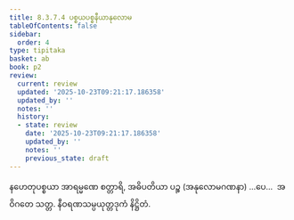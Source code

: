 ```yaml
---
title: 8.3.7.4 ပစ္စယပစ္စနီယာနုလောမ
tableOfContents: false
sidebar:
  order: 4
type: tipitaka
basket: ab
book: p2
review:
  current: review
  updated: '2025-10-23T09:21:17.186358'
  updated_by: ''
  notes: ''
  history:
  - state: review
    date: '2025-10-23T09:21:17.186358'
    updated_by: ''
    notes: ''
    previous_state: draft
---
```



<ReviewStatus review={frontmatter.review} showDetails={true} />

<HypothesisAnnotation frontmatter={frontmatter} />

<DynamicBreadcrumb />

<Division number="88" book="p2" e="ch" v="38" p="241">

<Paragraph number="2076" book="p2">
နဟေတုပစ္စယာ အာရမ္မဏေ စတ္တာရိ, အဓိပတိယာ ပဉ္စ (အနုလောမဂဏနာ) …ပေ…  အဝိဂတေ သတ္တ.

</Paragraph>
</Division>

<Paragraph number="2077" type="center" book="p2">
နီဝရဏသမ္ပယုတ္တဒုကံ နိဋ္ဌိတံ.
</Paragraph>